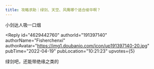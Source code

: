 ```yaml
---
title: 攻略求助｜绿剑、天空、风鹰哪个适合绫华啊？
---
```



<Forum groupName="原神" groupUrl="https://www.douban.com/group/genshin/" archivedAt="2025-05-16T16:36:34.517Z">
  <Post
    id="265006436"
    title="攻略求助｜绿剑、天空、风鹰哪个适合绫华啊？"
    url="https://www.douban.com/group/topic/265006436/?_spm_id=MTk1ODYzMzUz"
    pubTime="2022-04-19"
    highlightUserId="191397140"
  >
小剑达人吸一口烟

<Reply
  id="4629442760"
  authorId="191397140"
  authorName="Fisherchenxi"
  authorAvatar="https://img1.doubanio.com/icon/up191397140-20.jpg"
  pubTime="2022-04-19"
  pubLocation="10:21:23"
  upvotes={5}
>
绿剑吧，还能带绝缘之类的
</Reply>
  </Post>
</Forum>
